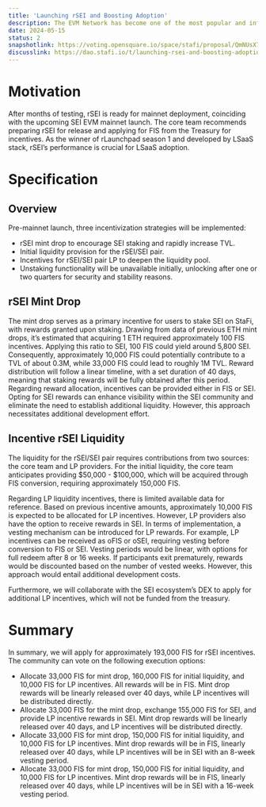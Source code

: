 ```yaml
---
title: 'Launching rSEI and Boosting Adoption'
description: The EVM Network has become one of the most popular and influential blockchain networks. However, using the current approach to build LST on these chains would result in high costs and a poor user experience for users, as well as limited scalability for StaFi, requiring significant development effort.
date: 2024-05-15
status: 2
snapshotlink: https://voting.opensquare.io/space/stafi/proposal/QmNUsX7nxjd4Udof5dW7c1jeRWeo4fBKFeHmSvNyCFSSzo
discusslink: https://dao.stafi.io/t/launching-rsei-and-boosting-adoption/174
---
```

# Motivation

After months of testing, rSEI is ready for mainnet deployment, coinciding with the upcoming SEI EVM mainnet launch. The core team recommends preparing rSEI for release and applying for FIS from the Treasury for incentives. As the winner of rLaunchpad season 1 and developed by LSaaS stack, rSEI’s performance is crucial for LSaaS adoption.

# Specification

## Overview

Pre-mainnet launch, three incentivization strategies will be implemented:

- rSEI mint drop to encourage SEI staking and rapidly increase TVL.
- Initial liquidity provision for the rSEI/SEI pair.
- Incentives for rSEI/SEI pair LP to deepen the liquidity pool.
- Unstaking functionality will be unavailable initially, unlocking after one or two quarters for security and stability reasons.

## rSEI Mint Drop

The mint drop serves as a primary incentive for users to stake SEI on StaFi, with rewards granted upon staking. Drawing from data of previous ETH mint drops, it’s estimated that acquiring 1 ETH required approximately 100 FIS incentives. Applying this ratio to SEI, 100 FIS could yield around 5,800 SEI. Consequently, approximately 10,000 FIS could potentially contribute to a TVL of about 0.3M, while 33,000 FIS could lead to roughly 1M TVL. Reward distribution will follow a linear timeline, with a set duration of 40 days, meaning that staking rewards will be fully obtained after this period. Regarding reward allocation, incentives can be provided either in FIS or SEI. Opting for SEI rewards can enhance visibility within the SEI community and eliminate the need to establish additional liquidity. However, this approach necessitates additional development effort.

## Incentive rSEI Liquidity

The liquidity for the rSEI/SEI pair requires contributions from two sources: the core team and LP providers. For the initial liquidity, the core team anticipates providing $50,000 - $100,000, which will be acquired through FIS conversion, requiring approximately 150,000 FIS.

Regarding LP liquidity incentives, there is limited available data for reference. Based on previous incentive amounts, approximately 10,000 FIS is expected to be allocated for LP incentives. However, LP providers also have the option to receive rewards in SEI. In terms of implementation, a vesting mechanism can be introduced for LP rewards. For example, LP incentives can be received as oFIS or oSEI, requiring vesting before conversion to FIS or SEI. Vesting periods would be linear, with options for full redeem after 8 or 16 weeks. If participants exit prematurely, rewards would be discounted based on the number of vested weeks. However, this approach would entail additional development costs.

Furthermore, we will collaborate with the SEI ecosystem’s DEX to apply for additional LP incentives, which will not be funded from the treasury.

# Summary
In summary, we will apply for approximately 193,000 FIS for rSEI incentives. The community can vote on the following execution options:

- Allocate 33,000 FIS for mint drop, 160,000 FIS for initial liquidity, and 10,000 FIS for LP incentives. All rewards will be in FIS. Mint drop rewards will be linearly released over 40 days, while LP incentives will be distributed directly.
- Allocate 33,000 FIS for the mint drop, exchange 155,000 FIS for SEI, and provide LP incentive rewards in SEI. Mint drop rewards will be linearly released over 40 days, and LP incentives will be distributed directly.
- Allocate 33,000 FIS for mint drop, 150,000 FIS for initial liquidity, and 10,000 FIS for LP incentives. Mint drop rewards will be in FIS, linearly released over 40 days, while LP incentives will be in SEI with an 8-week vesting period.
- Allocate 33,000 FIS for mint drop, 150,000 FIS for initial liquidity, and 10,000 FIS for LP incentives. Mint drop rewards will be in FIS, linearly released over 40 days, while LP incentives will be in SEI with a 16-week vesting period.